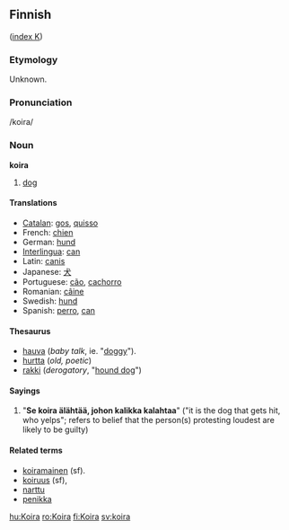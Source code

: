 ==Finnish==
([[Wiktionary:Finnish_index_k|index K]])

===Etymology===
Unknown.

===Pronunciation===
/koira/

===Noun===
'''koira'''

#[[dog]]

====Translations====
*[[Catalan]]: [[gos]], [[quisso]]
*French: [[chien]]
*German: [[hund]]
*[[Interlingua]]: [[can]]
*Latin: [[canis]]
*Japanese: [[犬]]
*Portuguese: [[cão]], [[cachorro]]
*Romanian: [[câine]]
*Swedish: [[hund]]
*Spanish: [[perro]], [[can]]

====Thesaurus====
*[[hauva]] (''baby talk'', ie. "[[doggy]]").
*[[hurtta]] (''old, poetic'')
*[[rakki]] (''derogatory'', "[[hound dog]]")

==== Sayings ====
# "'''Se koira älähtää, johon kalikka kalahtaa'''" ("it is the dog that gets hit, who yelps"; refers to belief that the person(s) protesting loudest are likely to be guilty)

====Related terms====
*[[koiramainen]] (sf).
*[[koiruus]] (sf), 
*[[narttu]]
*[[penikka]]

[[hu:Koira]]
[[ro:Koira]]
[[fi:Koira]]
[[sv:koira]]